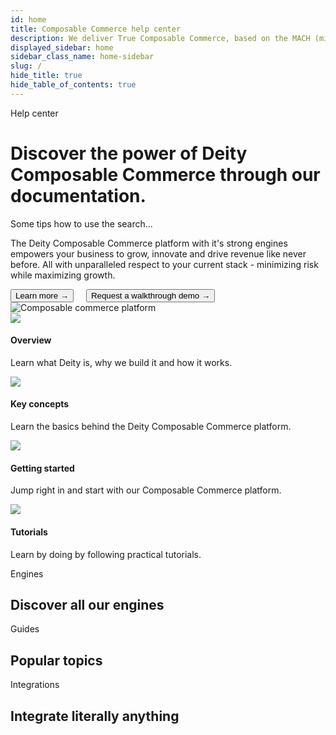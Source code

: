 ```yaml
---
id: home
title: Composable Commerce help center
description: We deliver True Composable Commerce, based on the MACH (microservices, API-first, cloud based, headless) principles, to fulfill your growth ambitions.
displayed_sidebar: home
sidebar_class_name: home-sidebar
slug: /
hide_title: true
hide_table_of_contents: true
---
```



<div className="text-center">
  <Badge>Help center</Badge>
  <h1 className="headline mb20">Discover the power of Deity Composable Commerce through our documentation.</h1>
  <div className="home-search mb100">
    <SearchBar />
    <div className="home-search-description">Some tips how to use the search...</div>
  </div>
</div>

<Card isPadding={false}>
  <div className="flex">
    <CardContent>
      <LogoImg className="logo-content" />
      <div className="mb20">
        <p>
          The Deity Composable Commerce platform with it's strong engines empowers your business to grow, innovate and
          drive revenue like never before. All with unparalleled respect to your current stack - minimizing risk while
          maximizing growth.
        </p>
      </div>
      <Button variant="contained" size="medium" href="/docs/platform">
        Learn more →
      </Button>
      &nbsp; &nbsp;
      <Button variant="outlined" size="medium" href="https://www.deity.com/contact" target="_blank">
        Request a walkthrough demo →
      </Button>
    </CardContent>
    <div className="right-big-card">
      <CardContent>
        <img src="/img/composable-commerce.svg" alt="Composable commerce platform" />
      </CardContent>
    </div>
  </div>
</Card>

<div className="flex mb100 brighten">
  <Card to="/docs/platform">
    <img src="/img/icons/rings.svg" />
    <h4>Overview</h4>
    <p>Learn what Deity is, why we build it and how it works.</p>
  </Card>
  <Card to="/docs/platform/key-concepts">
    <img src="/img/icons/info.svg" />
    <h4>Key concepts</h4>
    <p>Learn the basics behind the Deity Composable Commerce platform.</p>
  </Card>
  <Card to="/docs/platform/getting-started/overview">
    <img src="/img/icons/lightning.svg" />
    <h4>Getting started</h4>
    <p>Jump right in and start with our Composable Commerce platform.</p>
  </Card>
  <Card to="/docs/platform/support/tutorials">
    <img src="/img/icons/lightbulb.svg" />
    <h4>Tutorials</h4>
    <p>Learn by doing by following practical tutorials.</p>
  </Card>
</div>

<Badge>Engines</Badge>
<h2 className="mb20 headline2">Discover all our engines</h2>


<ProductContent />

<Badge>Guides</Badge>
<h2 className="mb20 headline2">Popular topics</h2>


<PopularContent />

<Badge>Integrations</Badge>
<h2 class="mb20 headline2">Integrate literally anything</h2>


<IntegrationContent />
